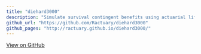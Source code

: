 ```yaml
---
title: "diehard3000"
description: "Simulate survival contingent benefits using actuarial life tables"
github_url: "https://github.com/Ractuary/diehard3000"
github_pages: "http://ractuary.github.io/diehard3000/"
---
```


[View on GitHub]("https://github.com/Ractuary/devtri")

